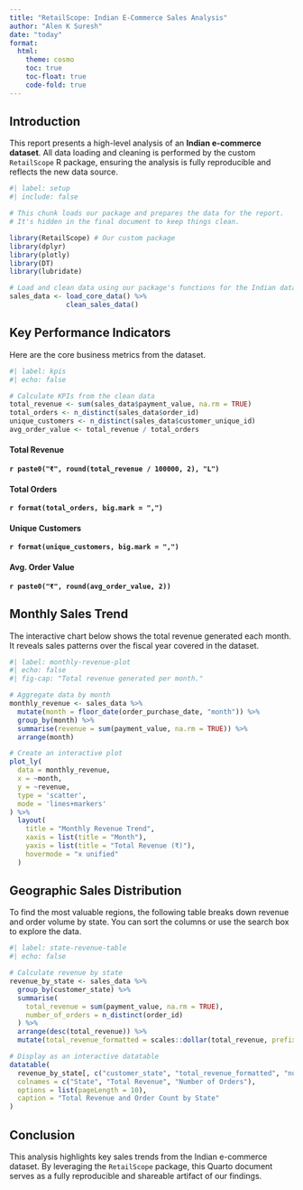 ```yaml
---
title: "RetailScope: Indian E-Commerce Sales Analysis"
author: "Alen K Suresh"
date: "today"
format: 
  html:
    theme: cosmo
    toc: true
    toc-float: true
    code-fold: true
---
```


## Introduction

This report presents a high-level analysis of an **Indian e-commerce dataset**. All data loading and cleaning is performed by the custom `RetailScope` R package, ensuring the analysis is fully reproducible and reflects the new data source.

```r
#| label: setup
#| include: false

# This chunk loads our package and prepares the data for the report.
# It's hidden in the final document to keep things clean.

library(RetailScope) # Our custom package
library(dplyr)
library(plotly)
library(DT)
library(lubridate)

# Load and clean data using our package's functions for the Indian dataset
sales_data <- load_core_data() %>% 
              clean_sales_data()
```

## Key Performance Indicators

Here are the core business metrics from the dataset.

```r
#| label: kpis
#| echo: false

# Calculate KPIs from the clean data
total_revenue <- sum(sales_data$payment_value, na.rm = TRUE)
total_orders <- n_distinct(sales_data$order_id)
unique_customers <- n_distinct(sales_data$customer_unique_id)
avg_order_value <- total_revenue / total_orders
```

::: {.panel-tabset}

#### Total Revenue
**`r paste0("₹", round(total_revenue / 100000, 2), "L")`**

#### Total Orders
**`r format(total_orders, big.mark = ",")`**

#### Unique Customers
**`r format(unique_customers, big.mark = ",")`**

#### Avg. Order Value
**`r paste0("₹", round(avg_order_value, 2))`**

:::

## Monthly Sales Trend

The interactive chart below shows the total revenue generated each month. It reveals sales patterns over the fiscal year covered in the dataset.

```r
#| label: monthly-revenue-plot
#| echo: false
#| fig-cap: "Total revenue generated per month."

# Aggregate data by month
monthly_revenue <- sales_data %>%
  mutate(month = floor_date(order_purchase_date, "month")) %>%
  group_by(month) %>%
  summarise(revenue = sum(payment_value, na.rm = TRUE)) %>%
  arrange(month)

# Create an interactive plot
plot_ly(
  data = monthly_revenue,
  x = ~month,
  y = ~revenue,
  type = 'scatter',
  mode = 'lines+markers'
) %>%
  layout(
    title = "Monthly Revenue Trend",
    xaxis = list(title = "Month"),
    yaxis = list(title = "Total Revenue (₹)"),
    hovermode = "x unified"
  )
```

## Geographic Sales Distribution

To find the most valuable regions, the following table breaks down revenue and order volume by state. You can sort the columns or use the search box to explore the data.

```r
#| label: state-revenue-table
#| echo: false

# Calculate revenue by state
revenue_by_state <- sales_data %>%
  group_by(customer_state) %>%
  summarise(
    total_revenue = sum(payment_value, na.rm = TRUE),
    number_of_orders = n_distinct(order_id)
  ) %>%
  arrange(desc(total_revenue)) %>%
  mutate(total_revenue_formatted = scales::dollar(total_revenue, prefix = "₹"))

# Display as an interactive datatable
datatable(
  revenue_by_state[, c("customer_state", "total_revenue_formatted", "number_of_orders")],
  colnames = c("State", "Total Revenue", "Number of Orders"),
  options = list(pageLength = 10),
  caption = "Total Revenue and Order Count by State"
)
```

## Conclusion

This analysis highlights key sales trends from the Indian e-commerce dataset. By leveraging the `RetailScope` package, this Quarto document serves as a fully reproducible and shareable artifact of our findings.
